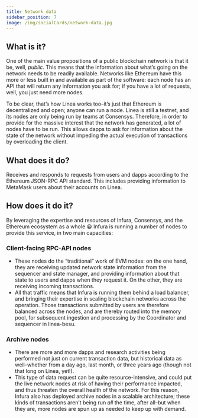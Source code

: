 ```yaml
---
title: Network data
sidebar_position: 7
image: /img/socialCards/network-data.jpg
---
```


## What is it?

One of the main value propositions of a public blockchain network is that it be, well, _public_. This means that the information about what’s going on the network needs to be readily available. Networks like Ethereum have this more or less built in and available as part of the software: each node has an API that will return any information you ask for; if you have a lot of requests, well, you just need more nodes.

To be clear, that’s how Linea works too–it’s just that Ethereum is decentralized and open; anyone can run a node. Linea is still a testnet, and its nodes are only being run by teams at Consensys. Therefore, in order to provide for the massive interest that the network has generated, a lot of nodes have to be run. This allows dapps to ask for information about the state of the network without impeding the actual execution of transactions by overloading the client.

## What does it do?

Receives and responds to requests from users and dapps according to the Ethereum JSON-RPC API standard. This includes providing information to MetaMask users about their accounts on Linea.

## How does it do it?

By leveraging the expertise and resources of Infura, Consensys, and the Ethereum ecosystem as a whole 😀 Infura is running a number of nodes to provide this service, in two main capacities:

### Client-facing RPC-API nodes

- These nodes do the “traditional” work of EVM nodes: on the one hand, they are receiving updated network state information from the sequencer and state manager, and providing information about that state to users and dapps when they request it. On the other, they are receiving incoming transactions.
- All that traffic means that Infura is running them behind a load balancer, and bringing their expertise in scaling blockchain networks across the operation. Those transactions submitted by users are therefore balanced across the nodes, and are thereby routed into the memory pool, for subsequent ingestion and processing by the Coordinator and sequencer in linea-besu.

### Archive nodes

- There are more and more dapps and research activities being performed not just on current transaction data, but historical data as well–whether from a day ago, last month, or three years ago (though not that long on Linea, yet!).
- This type of data request can be quite resource-intensive, and could put the live network nodes at risk of having their performance impacted, and thus threaten the overall health of the network. For this reason, Infura also has deployed archive nodes in a scalable architecture; these kinds of transactions aren’t being run _all_ the time, after all–but when they are, more nodes are spun up as needed to keep up with demand.
